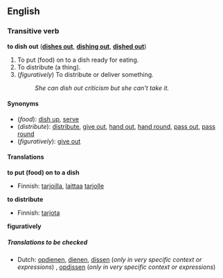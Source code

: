 ==English==
===Transitive verb ===
'''to dish out'''  ('''[[dishes out]]''', '''[[dishing out]]''', '''[[dished out]]''')

#To put (food) on to a dish ready for eating.
#To distribute (a thing).
#(''figuratively'') To distribute or deliver something.
#:''She can dish out criticism but she can't take it.''

====Synonyms====
*(''food''): [[dish up]], [[serve]]
*(''distribute''): [[distribute]], [[give out]], [[hand out]], [[hand round]], [[pass out]], [[pass round]]
*(''figuratively''): [[give out]]

==== Translations ====
'''to put (food) on to a dish'''
{{top}}
*Finnish: [[tarjoilla]], [[laittaa]] [[tarjolle]]
{{mid}}
{{bottom}}

'''to distribute'''
{{top}}
*Finnish: [[tarjota]]
{{mid}}
{{bottom}}

'''figuratively'''
{{top}}
{{mid}}
{{bottom}}

=====Translations to be checked=====
<!--Remove this section once all of the translations below have been moved into the tables above.-->
{{checktrans}}

*Dutch: [[opdienen]], [[dienen]], [[dissen]] (''only in very specific context or expressions'')<!--what context or expressions?-->, [[opdissen]] (''only in very specific context or expressions'')<!--what context or expressions?-->